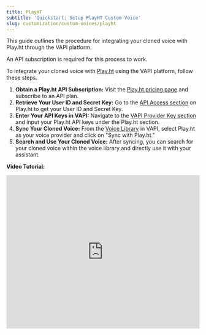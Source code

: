 ```yaml
---
title: PlayHT
subtitle: 'Quickstart: Setup PlayHT Custom Voice'
slug: customization/custom-voices/playht
---
```



This guide outlines the procedure for integrating your cloned voice with Play.ht through the VAPI platform.

<Note>An API subscription is required for this process to work.</Note>

To integrate your cloned voice with [Play.ht](http://play.ht/) using the VAPI platform, follow these steps.

1. **Obtain a Play.ht API Subscription:** Visit the [Play.ht pricing page](https://play.ht/studio/pricing) and subscribe to an API plan.
2. **Retrieve Your User ID and Secret Key:** Go to the [API Access section](https://play.ht/studio/api-access) on Play.ht to get your User ID and Secret Key.
3. **Enter Your API Keys in VAPI:** Navigate to the [VAPI Provider Key section](https://dashboard.vapi.ai/keys) and input your Play.ht API keys under the Play.ht section.
4. **Sync Your Cloned Voice:** From the [Voice Library](https://dashboard.vapi.ai/voice-library) in VAPI, select Play.ht as your voice provider and click on "Sync with Play.ht."
5. **Search and Use Your Cloned Voice:** After syncing, you can search for your cloned voice within the voice library and directly use it with your assistant.

**Video Tutorial:**
  <iframe
    src="https://www.loom.com/embed/45a6e43ae03945a783385f771ea9203d?sid=268071d7-d37f-43aa-843a-13c221af3ed5"
    title="Loom video player"
    frameborder="0"
    allow="accelerometer; autoplay; clipboard-write; encrypted-media; gyroscope; picture-in-picture; web-share"
    referrerpolicy="strict-origin-when-cross-origin"
    width="100%"
    height="400px"
    allowfullscreen
  />